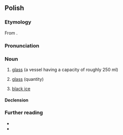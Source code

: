 ==Polish==
{{wp|lang=pl}}

===Etymology===
From {{suffix|pl|szkło|anka}}.

===Pronunciation===
{{pl-p|a=Pl-szklanka.ogg}}

===Noun===
{{pl-noun|f|dim=szklaneczka}}

# [[glass]] (a vessel having a capacity of roughly 250 ml)
# {{lb|pl|metonymically}} [[glass]] (quantity)
# {{lb|pl|colloquial}} [[black ice]]
#: {{syn|pl|czarny lód|gołoledź|ślizgawica|ślizgawka}}

====Declension====
{{pl-decl-noun-f}}

===Further reading===
* {{R:pl:WSJP}}
* {{R:PWN}}

{{c|pl|Containers|Ice}}